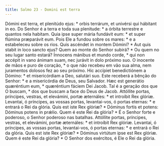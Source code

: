 ```yaml
---
title: Salmo 23 - Domini est terra
---
```


<div class="grid grid-cols-2 gap-5">
  <span class="col-6 dropcaps text-justify">
    Dómini est terra, et plenitúdo ejus: * orbis terrárum, et univérsi qui
    hábitant in eo.
  </span>
  <span class="col-6 dropcaps text-justify">
    Do Senhor é a terra e toda sua plenitude: * a órbita terrestre e quantos
    nela habitam.
  </span>
  <span class="col-6 text-justify">
    Quia ipse super mária fundávit eum: * et super flúmina præparávit eum.
  </span>
  <span class="col-6 text-justify">
    Pois Ele a fundou sobre os mares: * e a estabeleceu sobre os rios.
  </span>
  <span class="col-6 text-justify">
    Quis ascéndet in montem Dómini? * Aut quis stabit in loco sancto ejus?
  </span>
  <span class="col-6 text-justify">
    Quem ao monte do Senhor subirá? * Ou quem no seu lugar santo estará?
  </span>
  <span class="col-6 text-justify">
    Ínnocens mánibus et mundo corde, * qui non accépit in vano ánimam suam, nec
    jurávit in dolo próximo suo.
  </span>
  <span class="col-6 text-justify">
    O inocente de mãos e puro de coração, * o que não recebeu em vão sua alma,
    nem juramentos dolosos fez ao seu próximo.
  </span>
  <span class="col-6 text-justify">
    Hic accípiet benedictiónem a Dómino: * et misericórdiam a Deo, salutári suo.
  </span>
  <span class="col-6 text-justify">
    Este receberá a bênção do Senhor: * e a misericórdia de Deus, seu Salvador.
  </span>
  <span class="col-6 text-justify">
    Hæc est generátio quæréntium eum, * quæréntium fáciem Dei Jacob.
  </span>
  <span class="col-6 text-justify">
    Tal é a geração dos que O buscam, * dos que buscam a face do Deus de Jacob.
  </span>
  <span class="col-6 text-justify">
    Attóllite portas, príncipes, vestras, et elevámini, portæ æternáles: * et
    introíbit Rex glóriæ.
  </span>
  <span class="col-6 text-justify">
    Levantai, ó príncipes, as vossas portas, levantai-vos, ó portas eternas: * e
    entrará o Rei da glória.
  </span>
  <span class="col-6 text-justify">
    Quis est iste Rex glóriæ? * Dóminus fortis et potens: Dóminus potens in
    prǽlio.
  </span>
  <span class="col-6 text-justify">
    Quem é este Rei da glória? * É o Senhor forte e poderoso, o Senhor poderoso
    nas batalhas.
  </span>
  <span class="col-6 text-justify">
    Attóllite portas, príncipes, vestras, et elevámini, portæ æternáles: * et
    introíbit Rex glóriæ.
  </span>
  <span class="col-6 text-justify">
    Levantai, ó príncipes, as vossas portas, levantai-vos, ó portas eternas: * e
    entrará o Rei da glória.
  </span>
  <span class="col-6 text-justify">
    Quis est iste Rex glóriæ? * Dóminus virtútum ipse est Rex glóriæ.
  </span>
  <span class="col-6 text-justify">
    Quem é este Rei da glória? * O Senhor dos exércitos, é Ele o Rei da glória.
  </span>
</div>
